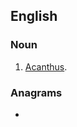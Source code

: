 {{also|acanth-}}
==English==

===Noun===
{{en-noun}}

# [[acanthus|Acanthus]].

===Anagrams===
* {{anagrams|en|Tanach}}